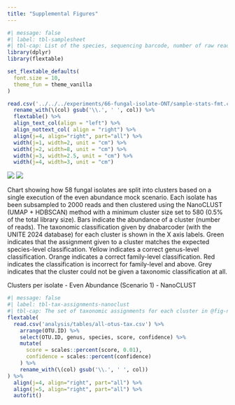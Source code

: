 ```yaml
---
title: "Supplemental Figures"
---
```



```r
#| message: false
#| label: tbl-samplesheet
#| tbl-cap: List of the species, sequencing barcode, number of raw reads (following basecalling) and number of reads after quality control (QC). Corrections to original based on the UNITE+INSD (v2024) taxonomy [@abarenkovFullUNITEINSDDataset2024] are shown in parenthesis.
library(dplyr)
library(flextable)

set_flextable_defaults(
  font.size = 10,
  theme_fun = theme_vanilla
)

read.csv('../../../experiments/66-fungal-isolate-ONT/sample-stats-fmt.csv') %>%
  rename_with(\(col) gsub('\\.', ' ', col)) %>%
  flextable() %>%
  align_text_col(align = "left") %>%
  align_nottext_col( align = "right") %>%
  align(j=4, align="right", part="all") %>%
  width(j=1, width=2, unit = "cm") %>%
  width(j=2, width=8, unit = "cm") %>%
  width(j=3, width=2.5, unit = "cm") %>%
  width(j=4, width=3, unit = "cm")
```

:::{#fig-nanoclustSplitting2}
![](analysis/images/06-cluster-splitting-nanoclust-with-tax-1-30.png)
![](analysis/images/06-cluster-splitting-nanoclust-with-tax-31.png)

:::{custom-style="Caption"}
Chart showing how 58 fungal isolates are split into clusters based on a single execution of the even abundance mock scenario.
Each isolate has been subsampled to 2000 reads and then clustered using the NanoCLUST (UMAP + HDBSCAN) method with a minimum cluster size set to 580 (0.5% of the total library size).
Bars indicate the abundance of a cluster (number of reads). The taxonomic classification given by dnabarcoder (with the UNITE 2024 database) for each cluster is shown in the X axis labels. Green indicates that the assignment given to a cluster matches the expected species-level classification. Yellow indicates a correct genus-level classification.
Orange indicates a correct family-level classification. Red indicates the classification is incorrect for family-level and above.
Grey indicates that the cluster could not be given a taxonomic classification at all.
:::

Clusters per isolate - Even Abundance (Scenario 1) - NanoCLUST

:::



```r
#| message: false
#| label: tbl-tax-assignments-nanoclust
#| tbl-cap: The set of taxonomic assignments for each cluster in @fig-nanoclustSplitting2. The most abundant sequence of each cluster was given a taxonomic assignment using dnabarcoder and the UNITE 2024 database. The OTU ID column refers clusters found in @fig-nanoclustSplitting2 (x-axis). The genus assignment, species assignment, BLAST score and confidence as reported by dnabarcoder are also shown.
flextable(
  read.csv('analysis/tables/all-otus-tax.csv') %>%
    arrange(OTU.ID) %>%
    select(OTU.ID, genus, species, score, confidence) %>%
    mutate(
      score = scales::percent(score, 0.01),
      confidence = scales::percent(confidence)
    ) %>%
    rename_with(\(col) gsub('\\.', ' ', col))
) %>%
  align(j=4, align="right", part="all") %>%
  align(j=5, align="right", part="all") %>%
  autofit()
```